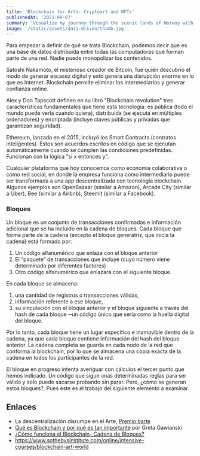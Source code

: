 ```yaml
---
title: 'Blockchain for Arts: Cryptoart and NFTs'
publishedAt: '2021-09-07'
summary: 'Visualize my journey through the scenic lands of Norway with rich, stunning pictures and daily travel logs.'
image: '/static/assets/data-driven/thumb.jpg'
---
```


Para empezar a definir de qué se trata Blockchain, podemos decir que es una base de datos distribuida entre todas las computadoras que forman parte de una red. Nadie puede monopolizar los contenidos.

Satoshi Nakamoto, el misterioso creador de Bitcoin, fue quién descubrió el modo de generar escasez digital y esto genera una disrupción enorme en lo que es Internet. Blockchain permite eliminar los intermediarios y generar confianza online.

Alex y Don Tapscott definen en su libro "Blockchain revolution" tres características fundamentales que tiene esta tecnología: es pública (todo el mundo puede verla cuando quiera), distribuida (se ejecuta en múltiples ordenadores) y encriptada (incluye claves públicas y privadas que garantizan seguridad).

Ethereum, lanzada en el 2015, incluyó los Smart Contracts (contratos inteligentes). Estos son acuerdos escritos en código que se ejecutan automáticamente cuando se cumplen las condiciones predefinidas. Funcionan con la lógica "si x entonces y".

Cualquier plataforma que hoy conocemos como economía colaborativa o como red social, en donde la empresa funciona como intermediario puede ser transformada a una app descentralizada con tecnología blockchain. Algunos ejemplos son OpenBazaar (similar a Amazon), Arcade City (similar a Uber), Bee (similar a Airbnb), Steemit (similar a Facebook).

### Bloques

Un bloque es un conjunto de transacciones confirmadas e información adicional que se ha incluido en la cadena de bloques. Cada bloque que forma parte de la cadena (excepto el bloque generatriz, que inicia la cadena) está formado por:

1. Un código alfanumérico que enlaza con el bloque anterior
2. El “paquete” de transacciones que incluye (cuyo número viene determinado por diferentes factores)
3. Otro código alfanumérico que enlazará con el siguiente bloque.

En cada bloque se almacena:

1. una cantidad de registros o transacciones válidas,
2. información referente a ese bloque,
3. su vinculación con el bloque anterior y el bloque siguiente a través del hash de cada bloque ─un código único que sería como la huella digital del bloque.

Por lo tanto, cada bloque tiene un lugar específico e inamovible dentro de la cadena, ya que cada bloque contiene información del hash del bloque anterior. La cadena completa se guarda en cada nodo de la red que conforma la blockchain, por lo que se almacena una copia exacta de la cadena en todos los participantes de la red.

El bloque en progreso intenta averiguar con cálculos el tercer punto que hemos indicado. Un código que sigue unas determinadas reglas para ser válido y solo puede sacarse probando sin parar. Pero, ¿cómo se generan estos bloques?. Pues este es el trabajo del siguiente elemento a examinar.

## Enlaces

- La descentralización disrumpe en el Arte, [Premio barte](https://bitcoinargentina.org/premiobarte-jurado/)
- [Qué es Blockchain y por qué es tan importante](https://www.infobae.com/economia/2019/01/21/que-es-blockchain-y-por-que-es-tan-importante/) por Greta Gawianski
- [¿Cómo funciona el Blockchain- Cadena de Bloques?](https://academy.bit2me.com/como-funciona-blockchain-cadena-de-bloques/)
- https://www.sothebysinstitute.com/online/intensive-courses/blockchain-art-world

